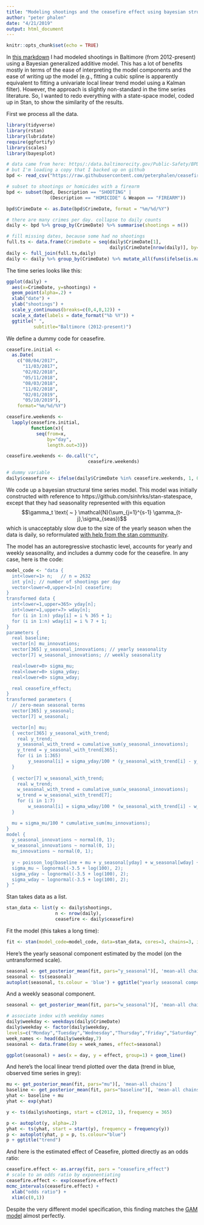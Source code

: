 ```yaml
---
title: "Modeling shootings and the ceasefire effect using bayesian structural / state space time series model"
author: "peter phalen"
date: "4/21/2019"
output: html_document
---
```


```r
knitr::opts_chunk$set(echo = TRUE)
```

In [this markdown](https://www.peterphalen.com/ceasefire/) I had modeled shootings in Baltimore (from 2012-present) using a Bayesian generalized additive model. This has a lot of benefits mostly in terms of the ease of interpreting the model components and the ease of writing up the model (e.g., fitting a cubic spline is apparently equivalent to fitting a univariate local linear trend model using a Kalman filter). However, the approach is slightly non-standard in the time series literature. So, I wanted to redo everything with a state-space model, coded up in Stan, to show the similarity of the results.

First we process all the data.
```r
library(tidyverse)
library(rstan)
library(lubridate)
require(ggfortify)
library(scales)
library(bayesplot)

# data came from here: https/:/data.baltimorecity.gov/Public-Safety/BPD-Part-1-Victim-Based-Crime-Data/wsfq-mvij/data
# but I'm loading a copy that I backed up on github
bpd <- read_csv("https://raw.githubusercontent.com/peterphalen/ceasefire/master/BPD_Part_1_Victim_Based_Crime_Data.csv")

# subset to shootings or homicides with a firearm
bpd <- subset(bpd, Description == "SHOOTING" |
                (Description == "HOMICIDE" & Weapon == "FIREARM"))

bpd$CrimeDate <- as.Date(bpd$CrimeDate, format = "%m/%d/%Y")

# there are many crimes per day. collapse to daily counts
daily <- bpd %>% group_by(CrimeDate) %>% summarise(shootings = n())

# fill missing dates, because some had no shootings
full.ts <- data.frame(CrimeDate = seq(daily$CrimeDate[1], 
                                      daily$CrimeDate[nrow(daily)], by="day"))
daily <- full_join(full.ts,daily)
daily <- daily %>% group_by(CrimeDate) %>% mutate_all(funs(ifelse(is.na(.),0,.)))
```

The time series looks like this:

```r
ggplot(daily) +
  aes(x=CrimeDate, y=shootings) +
  geom_point(alpha=.2) + 
  xlab("date") +
  ylab("shootings") +
  scale_y_continuous(breaks=c(0,4,8,12)) +
  scale_x_date(labels = date_format("%b %Y")) +
  ggtitle(" ", 
          subtitle="Baltimore (2012-present)")
```

We define a dummy code for ceasefire.

```r
ceasefire.initial <- 
  as.Date(
    c("08/04/2017",
      "11/03/2017",
      "02/02/2018",
      "05/11/2018",
      "08/03/2018",
      "11/02/2018",
      "02/01/2019",
      "05/10/2019"),
    format="%m/%d/%Y")

ceasefire.weekends <- 
  lapply(ceasefire.initial,
         function(x){
           seq(from=x,
               by="day",
               length.out=3)})

ceasefire.weekends <- do.call("c", 
                              ceasefire.weekends)

# dummy variable
daily$ceasefire <- ifelse(daily$CrimeDate %in% ceasefire.weekends, 1, 0)

```

We code up a bayesian structural time series model. This model was initially constructed with reference to https://github.com/sinhrks/stan-statespace, except that they had seasonality represented with this equation $$\gamma_t  \text{ ~ }  \mathcal{N}(\sum_{j=1}^{s-1} \gamma_{t-j},\sigma_{seas})$$ which is unacceptably slow due to the size of the yearly season when the data is daily, so reformulated [with help from the stan community](https://discourse.mc-stan.org/t/structural-time-series-with-seasonality-sampling-very-slowly/8552/13).

The model has an autoregressive stochastic level, accounts for yearly and weekly seasonality, and includes a dummy code for the ceasefire. In any case, here is the code:

```r
model_code <- "data {
  int<lower=1> n;   // n = 2632
  int y[n]; // number of shootings per day
  vector<lower=0,upper=1>[n] ceasefire;
}
transformed data {
  int<lower=1,upper=365> yday[n];
  int<lower=1,upper=7> wday[n];
  for (i in 1:n) yday[i] = i % 365 + 1;
  for (i in 1:n) wday[i] = i % 7 + 1;
}
parameters {
  real baseline;
  vector[n] mu_innovations;
  vector[365] y_seasonal_innovations; // yearly seasonality 
  vector[7] w_seasonal_innovations; // weekly seasonality 

  real<lower=0> sigma_mu;
  real<lower=0> sigma_yday;
  real<lower=0> sigma_wday;

  real ceasefire_effect;
}
transformed parameters {
  // zero-mean seasonal terms
  vector[365] y_seasonal;
  vector[7] w_seasonal;

  vector[n] mu;
  { vector[365] y_seasonal_with_trend;
    real y_trend;
    y_seasonal_with_trend = cumulative_sum(y_seasonal_innovations);
    y_trend = y_seasonal_with_trend[365];
    for (i in 1:365)
        y_seasonal[i] = sigma_yday/100 * (y_seasonal_with_trend[i] - y_trend * i/365.0); 
  }
  
  { vector[7] w_seasonal_with_trend;
    real w_trend;
    w_seasonal_with_trend = cumulative_sum(w_seasonal_innovations);
    w_trend = w_seasonal_with_trend[7];
    for (i in 1:7)
        w_seasonal[i] = sigma_wday/100 * (w_seasonal_with_trend[i] - w_trend * i/7.0); 
  }

  mu = sigma_mu/100 * cumulative_sum(mu_innovations);
}
model {
  y_seasonal_innovations ~ normal(0, 1);
  w_seasonal_innovations ~ normal(0, 1);
  mu_innovations ~ normal(0, 1);
  
  y ~ poisson_log(baseline + mu + y_seasonal[yday] + w_seasonal[wday] + ceasefire_effect * ceasefire);
  sigma_mu ~ lognormal(-3.5 + log(100), 2);
  sigma_yday ~ lognormal(-3.5 + log(100), 2);
  sigma_wday ~ lognormal(-3.5 + log(100), 2);
} "

```

Stan takes data as a list.

```r
stan_data <- list(y <- daily$shootings,
                  n <- nrow(daily),
                  ceasefire <- daily$ceasefire)
```

Fit the model (this takes a long time):

```r
fit <- stan(model_code=model_code, data=stan_data, cores=3, chains=3, iter = 500, control=list(adapt_delta=.95, max_treedepth=15))
```

Here's the yearly seasonal component estimated by the model (on the untransformed scale). 

```r
seasonal <- get_posterior_mean(fit, pars="y_seasonal")[, 'mean-all chains']
seasonal <- ts(seasonal)
autoplot(seasonal, ts.colour = 'blue') + ggtitle("yearly seasonal component")
```

And a weekly seasonal component.

```r
seasonal <- get_posterior_mean(fit, pars="w_seasonal")[, 'mean-all chains']

# associate index with weekday names
daily$weekday <- weekdays(daily$CrimeDate)
daily$weekday <- factor(daily$weekday,
levels=c("Monday","Tuesday","Wednesday","Thursday","Friday","Saturday","Sunday"))
week_names <- head(daily$weekday,7)
seasonal <- data.frame(day = week_names, effect=seasonal)

ggplot(seasonal) + aes(x = day, y = effect, group=1) + geom_line()
```

And here's the local linear trend plotted over the data (trend in blue, observed time series in grey):

```r
mu <- get_posterior_mean(fit, pars="mu")[, 'mean-all chains'] 
baseline <- get_posterior_mean(fit, pars="baseline")[, 'mean-all chains'] 
yhat <- baseline + mu
yhat <- exp(yhat) 

y <- ts(daily$shootings, start = c(2012, 1), frequency = 365)

p <- autoplot(y, alpha=.2)
yhat <- ts(yhat, start = start(y), frequency = frequency(y))
p <- autoplot(yhat, p = p, ts.colour="blue")
p + ggtitle("trend")
```

And here is the estimated effect of Ceasefire, plotted directly as an odds ratio:

```r
ceasefire.effect <- as.array(fit, pars = "ceasefire_effect") 
# scale to an odds ratio by exponentiating
ceasefire.effect <- exp(ceasefire.effect)
mcmc_intervals(ceasefire.effect) + 
  xlab("odds ratio") +
  xlim(c(0,1))
```

Despite the very different model specification, this finding matches the [GAM model](https://www.peterphalen.com/ceasefire/) almost perfectly.


